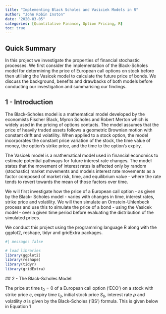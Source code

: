 ```yaml
---
title: "Implementing Black Scholes and Vasiciek Models in R"
author: "John Robin Inston"
date: "2020-03-05"
categories: [Quantitative Finance, Option Pricing, R]
toc: true
---
```


## Quick Summary

In this project we investigate the properties of financial stochastic processes. We first consider the implementation of the Black-Scholes model for determining the price of European call options on stock before then utilising the Vasicek model to calculate the future price of bonds. We discuss the background, benefits and drawbacks of both models before conducting our investigation and summarising our findings.

## 1 - Introduction

The Black-Scholes model is a mathematical model developed by the economists Fischer Black, Myron Scholes and Robert Merton which is widely used in the pricing of options contacts. The model assumes that the price of heavily traded assets follows a geometric Brownian motion with constant drift and volatility. When applied to a stock option, the model incorporates the constant price variation of the stock, the time value of money, the option’s strike price, and the time to the option’s expiry.

The Vasicek model is a mathematical model used in financial economics to estimate potential pathways for future interest rate changes. The model states that the movement of interest rates is affected only by random (stochastic) market movements and models interest rate movements as a factor composed of market risk, time, and equilibrium value - where the rate tends to revert towards the mean of those factors over time.

We will first investigate how the price of a European call option - as given by the Black- Scholes model - varies with changes in time, interest rates, strike price and volatility. We will then simulate an Ornstein-Uhlenbeck process and use this to simulate the price of a bond - using the Vasicek model - over a given time period before evaluating the distribution of the simulated prices.

We conduct this project using the programming language R along with the ggplot2, reshape, tidyr and gridExtra packages.

```r
#| message: false

# load libraries
library(ggplot2)
library(reshape)
library(tidyr)
library(gridExtra)
```

## 2 - The Black-Scholes Model

The price at time $t_0=0$  of a European call option (‘ECO’) on a stock with strike price $c$, expiry time $t_0$, initial stock price $S_0$, interest rate $\rho$ and volatility $\sigma$ is given by the Black-Scholes (‘BS’) formula. This is given below in Equation 1




